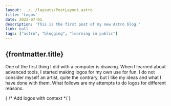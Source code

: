 ```yaml
---
layout: ../../layouts/PostLayout.astro
title: 'Logos'
date: 2022-07-01
description: 'This is the first post of my new Astro blog.'
link: null
tags: ["astro", "blogging", "learning in public"]
---
```


## {frontmatter.title}

One of the first thing I did with a computer is drawing. When I learned about advanced tools, I started making logos for my own use for fun. I do not consider myself an artist, quite the contrary, but I like my ideas and what I have done with them. What follows are my attempts to do logos for different reasons.

{ /* Add logos with context */ }
